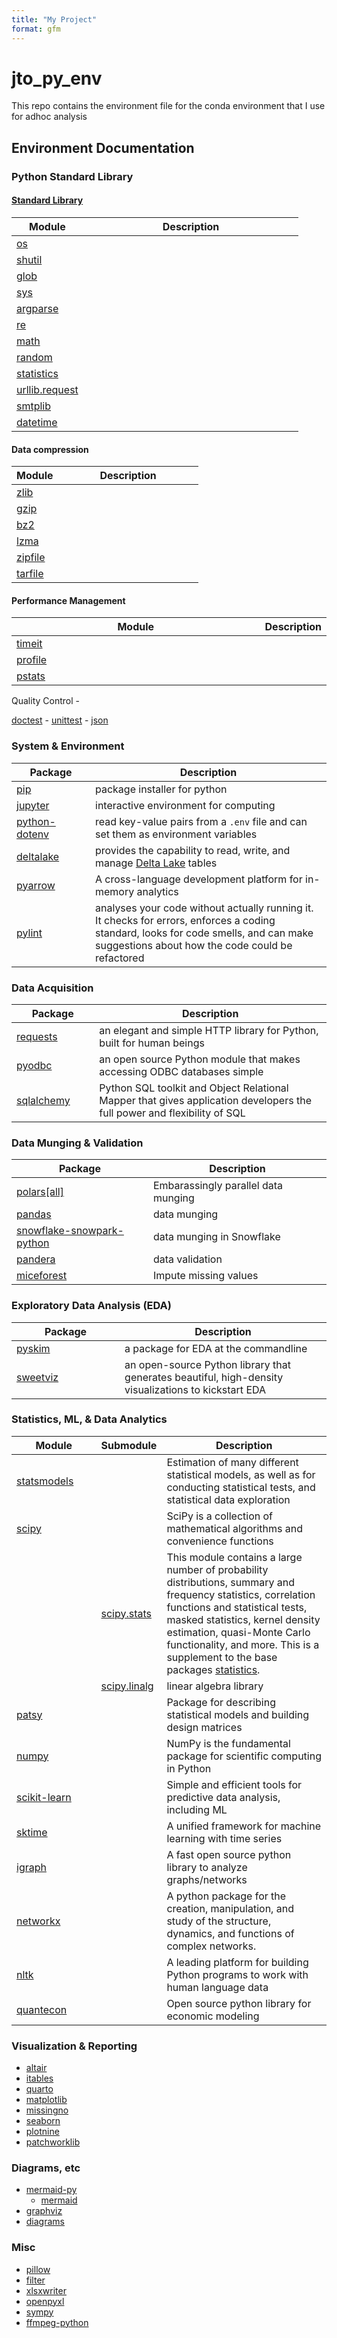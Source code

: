 ```yaml
---
title: "My Project"
format: gfm
---
```


# jto_py_env

This repo contains the environment file for the conda environment that I use for adhoc analysis

## Environment Documentation

### Python Standard Library

#### [Standard Library](https://docs.python.org/3/library/index.html)

| Module                                                                                        | Description |
|------------------|------------------------------------------------------|
| [os](https://docs.python.org/3/library/os.html#module-os)                                     |             |
| [shutil](https://docs.python.org/3/library/shutil.html#module-shutil)                         |             |
| [glob](https://docs.python.org/3/library/glob.html#module-glob)                               |             |
| [sys](https://docs.python.org/3/library/sys.html#module-sys)                                  |             |
| [argparse](https://docs.python.org/3/library/argparse.html#module-argparse)                   |             |
| [re](https://docs.python.org/3/library/re.html#module-re)                                     |             |
| [math](https://docs.python.org/3/library/math.html#module-math)                               |             |
| [random](https://docs.python.org/3/library/random.html#module-random)                         |             |
| [statistics](https://docs.python.org/3/library/statistics.html#module-statistics)             |             |
| [urllib.request](https://docs.python.org/3/library/urllib.request.html#module-urllib.request) |             |
| [smtplib](https://docs.python.org/3/library/smtplib.html#module-smtplib)                      |             |
| [datetime](https://docs.python.org/3/library/datetime.html#module-datetime)                   |             |

#### Data compression

| Module                                                                   | Description |
|------------------|------------------------------------------------------|
| [zlib](https://docs.python.org/3/library/zlib.html#module-zlib)          |             |
| [gzip](https://docs.python.org/3/library/gzip.html#module-gzip)          |             |
| [bz2](https://docs.python.org/3/library/bz2.html#module-bz2)             |             |
| [lzma](https://docs.python.org/3/library/lzma.html#module-lzma)          |             |
| [zipfile](https://docs.python.org/3/library/zipfile.html#module-zipfile) |             |
| [tarfile](https://docs.python.org/3/library/tarfile.html#module-tarfile) |             |

#### Performance Management

| Module                                                                   | Description |
|--------------------------------------------------------------------------|-------------|
| [timeit](https://docs.python.org/3/library/timeit.html#module-timeit)    |             |
| [profile](https://docs.python.org/3/library/profile.html#module-profile) |             |
| [pstats](https://docs.python.org/3/library/profile.html#module-pstats)   |             |

Quality Control -

[doctest](https://docs.python.org/3/library/doctest.html#module-doctest) - [unittest](https://docs.python.org/3/library/unittest.html#module-unittest) - [json](https://docs.python.org/3/library/json.html#module-json)

### System & Environment

| Package                                                    | Description                                                                                                                                                                              |
|------------------|------------------------------------------------------|
| [pip](https://pip.pypa.io/en/stable/index.html)            | package installer for python                                                                                                                                                             |
| [jupyter](https://docs.jupyter.org/en/latest/)             | interactive environment for computing                                                                                                                                                    |
| [python-dotenv](https://saurabh-kumar.com/python-dotenv/)  | read key-value pairs from a `.env` file and can set them as environment variables                                                                                                        |
| [deltalake](https://delta-io.github.io/delta-rs/)          | provides the capability to read, write, and manage [Delta Lake](https://delta.io/) tables                                                                                                |
| [pyarrow](https://arrow.apache.org/docs/python/index.html) | A cross-language development platform for in-memory analytics                                                                                                                            |
| [pylint](https://www.pylint.org/)                          | analyses your code without actually running it. It checks for errors, enforces a coding standard, looks for code smells, and can make suggestions about how the code could be refactored |

### Data Acquisition

| Package                                                | Description                                                                                                             |
|-------------------|-----------------------------------------------------|
| [requests](https://requests.readthedocs.io/en/latest/) | an elegant and simple HTTP library for Python, built for human beings                                                   |
| [pyodbc](https://github.com/mkleehammer/pyodbc/wiki)   | an open source Python module that makes accessing ODBC databases simple                                                 |
| [sqlalchemy](https://docs.sqlalchemy.org/en/20/)       | Python SQL toolkit and Object Relational Mapper that gives application developers the full power and flexibility of SQL |

### Data Munging & Validation

| Package                                                                                          | Description                         |
|-------------------|-------------------------|
| [polars\[all\]](https://docs.pola.rs/)                                                           | Embarassingly parallel data munging |
| [pandas](https://pandas.pydata.org/docs/)                                                        | data munging                        |
| [snowflake-snowpark-python](https://docs.snowflake.com/en/developer-guide/snowpark/python/index) | data munging in Snowflake           |
| [pandera](https://pandera.readthedocs.io/en/latest/)                                             | data validation                     |
| [miceforest](https://miceforest.readthedocs.io/en/latest/)                                       | Impute missing values               |

### Exploratory Data Analysis (EDA)

| Package                                             | Description                                                                                          |
|-------------------------|-----------------------------------------------|
| [pyskim](https://github.com/kpj/pyskim)             | a package for EDA at the commandline                                                                 |
| [sweetviz](https://github.com/fbdesignpro/sweetviz) | an open-source Python library that generates beautiful, high-density visualizations to kickstart EDA |

### Statistics, ML, & Data Analytics

| Module                                                          | Submodule                                                                                  | Description                                                                                                                                                                                                                                                                                                                                                            |
|------------------|---------|------------------------------------|
| [statsmodels](https://www.statsmodels.org/stable/index.html)    |                                                                                            | Estimation of many different statistical models, as well as for conducting statistical tests, and statistical data exploration                                                                                                                                                                                                                                         |
| [scipy](https://docs.scipy.org/doc/scipy/)                      |                                                                                            | SciPy is a collection of mathematical algorithms and convenience functions                                                                                                                                                                                                                                                                                             |
|                                                                 | [scipy.stats](https://docs.scipy.org/doc/scipy/reference/stats.html#statsrefmanual)        | This module contains a large number of probability distributions, summary and frequency statistics, correlation functions and statistical tests, masked statistics, kernel density estimation, quasi-Monte Carlo functionality, and more. This is a supplement to the base packages [statistics](https://docs.python.org/3/library/statistics.html#module-statistics). |
|                                                                 | [scipy.linalg](https://docs.scipy.org/doc/scipy/reference/linalg.html#module-scipy.linalg) | linear algebra library                                                                                                                                                                                                                                                                                                                                                 |
| [patsy](https://patsy.readthedocs.io/en/latest/)                |                                                                                            | Package for describing statistical models and building design matrices                                                                                                                                                                                                                                                                                                 |
| [numpy](https://numpy.org/doc/)                                 |                                                                                            | NumPy is the fundamental package for scientific computing in Python                                                                                                                                                                                                                                                                                                    |
| [scikit-learn](https://scikit-learn.org/stable/user_guide.html) |                                                                                            | Simple and efficient tools for predictive data analysis, including ML                                                                                                                                                                                                                                                                                                  |
| [sktime](https://www.sktime.net/en/latest/index.html)           |                                                                                            | A unified framework for machine learning with time series                                                                                                                                                                                                                                                                                                              |
| [igraph](https://python.igraph.org/en/stable/)                  |                                                                                            | A fast open source python library to analyze graphs/networks                                                                                                                                                                                                                                                                                                           |
| [networkx](https://networkx.org/documentation/stable/)          |                                                                                            | A python package for the creation, manipulation, and study of the structure, dynamics, and functions of complex networks.                                                                                                                                                                                                                                              |
| [nltk](https://www.nltk.org/)                                   |                                                                                            | A leading platform for building Python programs to work with human language data                                                                                                                                                                                                                                                                                       |
| [quantecon](https://quanteconpy.readthedocs.io/en/latest/)      |                                                                                            | Open source python library for economic modeling                                                                                                                                                                                                                                                                                                                       |

### Visualization & Reporting

-   [altair](https://altair-viz.github.io/getting_started/overview.html)
-   [itables](https://mwouts.github.io/itables/quick_start.html#)
-   [quarto](https://quarto.org/)
-   [matplotlib](https://matplotlib.org/stable/index.html)
-   [missingno](https://github.com/ResidentMario/missingno)
-   [seaborn](https://seaborn.pydata.org/)
-   [plotnine](https://plotnine.org/)
-   [patchworklib](https://github.com/ponnhide/patchworklib)

### Diagrams, etc

-   [mermaid-py](https://github.com/ouhammmourachid/mermaid-py)
    -   [mermaid](https://mermaid.js.org/)
-   [graphviz](https://www.graphviz.org/)
-   [diagrams](https://diagrams.mingrammer.com/)

### Misc

-   [pillow](https://seaborn.pydata.org/)
-   [filter](https://kkroening.github.io/ffmpeg-python/)
-   [xlsxwriter](https://xlsxwriter.readthedocs.io/)
-   [openpyxl](https://openpyxl.readthedocs.io/en/stable/index.html)
-   [sympy](https://docs.sympy.org/latest/index.html)
-   [ffmpeg-python](https://kkroening.github.io/ffmpeg-python/)